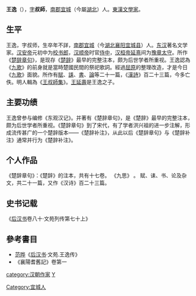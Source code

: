 {{no footnotes|time=2018-04-09T09:22:02+00:00}}
'''王逸'''（{{bd|？||？||catIdx=W王}}），[[表字|字]]'''叔師'''，[[南郡|南郡]][[宜城|宜城]]（今屬[[湖北|湖北]]）人。[[東漢|東漢]][[文學家|文學家]]。

==生平==
王逸，字叔师，生卒年不詳，[[南郡|南郡]][[宜城|宜城]]（今[[湖北|湖北]][[襄阳|襄阳]][[宜城县|宜城县]]）人。[[东汉|东汉]]著名文学家。[[汉安帝|汉安帝]]元初中为[[校书郎|校书郎]]，[[汉顺帝|汉顺帝]]时官[[侍中|侍中]]，[[汉桓帝|汉桓帝]][[延熹|延熹]]间为[[豫章|豫章]][[太守|太守]]。所作《[[楚辞章句|楚辞章句]]》，是现存《[[楚辞|楚辞]]》最早的完整注本，颇为后世学者所重视。王逸認為《[[九歌|九歌]]》的前身就是當時楚國民間的祭祀歌詞。經過[[屈原|屈原]]的整理改造，才是今日《[[九歌|九歌]]》面貌。所作有[[賦|賦]]、[[誄|誄]]、[[書|書]]、[[論|論]]等二十一篇，《[[漢詩|漢詩]]》百二十三篇，今多亡佚。明人輯為《[[王叔師集|王叔師集]]》。[[王延壽|王延壽]]是王逸之子。

==主要功绩==
王逸曾参与编修《东观汉记》。并著有《楚辞章句》，是《楚辞》最早的完整注本，颇为后世学者所重视。《楚辞章句》到了宋代，有了学者洪兴祖的进一步注解，形成流传甚广的一个楚辞版本——《楚辞补注》，从此以后《楚辞章句》与《楚辞补注》通常并行为《楚辞补注》。

==个人作品==
《楚辞章句》：《楚辞》的注本，共有十七卷。 
《九思》 。
赋、诔、书、论及杂文，共二十一篇，又作《汉诗》百二十三篇。

==史书记载==
《[[后汉书|后汉书]]卷八十·文苑列传第七十上》

==參考書目==
{{wikisource|楚辭章句}}
* [[范晔|范晔]]《[[后汉书|后汉书]]·文苑.王逸传》
* 《襄陽耆舊記》卷第一

{{DEFAULTSORT:W}}
[[category:汉朝作家|category:汉朝作家]]
[[Category:宜城人|Category:宜城人]]
[[category:王姓|Y]]